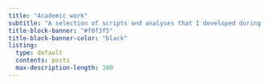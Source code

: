 ```yaml
---
title: "Academic work"
subtitle: "A selection of scripts and analyses that I developed during my (post)doctoral research"
title-block-banner: "#f0f3f5"
title-block-banner-color: "black"
listing:
  type: default
  contents: posts
  max-description-length: 100
---
```

